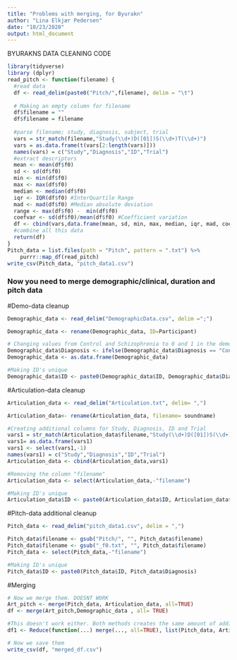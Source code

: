 ```yaml
---
title: "Problems with merging, for Byurakn"
author: "Lina Elkjær Pedersen"
date: "10/23/2020"
output: html_document
---
```


##################### BYURAKNS DATA CLEANING CODE #####################
```r
library(tidyverse)
library (dplyr)
read_pitch <- function(filename) {
  #read data
  df <- read_delim(paste0("Pitch/",filename), delim = "\t")
      
  # Making an empty column for filename
  df$filename = ""
  df$filename = filename
    
  #parse filename; study, diagnosis, subject, trial
  vars = str_match(filename,"Study(\\d+)D([01])S(\\d+)T(\\d+)")
  vars = as.data.frame(t(vars[2:length(vars)]))
  names(vars) = c("Study","Diagnosis","ID","Trial")
  #extract descriptors
  mean <- mean(df$f0)
  sd <- sd(df$f0)
  min <- min(df$f0)
  max <- max(df$f0)
  median <- median(df$f0)
  iqr <- IQR(df$f0) #InterQuartile Range
  mad <- mad(df$f0) #Median absolute deviation
  range <- max(df$f0) -  min(df$f0)
  coefvar <- sd(df$f0)/mean(df$f0) #Coefficient variation
  df <- cbind(vars,data.frame(mean, sd, min, max, median, iqr, mad, coefvar, filename))
  #combine all this data
  return(df)
}
Pitch_data = list.files(path = "Pitch", pattern = ".txt") %>%
    purrr::map_df(read_pitch)
write_csv(Pitch_data, "pitch_data1.csv")
```



### Now you need to merge demographic/clinical, duration and pitch data

#Demo-data cleanup
```r
Demographic_data <- read_delim("DemographicData.csv", delim =";")

Demographic_data <- rename(Demographic_data, ID=Participant)

# Changing values from Control and Schizophrenia to 0 and 1 in the demo data
Demographic_data$Diagnosis <- ifelse(Demographic_data$Diagnosis == "Control", 0, 1)
Demographic_data <- as.data.frame(Demographic_data)

#Making ID's unique
Demographic_data$ID <- paste0(Demographic_data$ID, Demographic_data$Diagnosis)
```

#Articulation-data cleanup
```r
Articulation_data <- read_delim("Articulation.txt", delim= ",")

Articulation_data<- rename(Articulation_data, filename= soundname)

#Creating additional columns for Study, Diagnosis, ID and Trial
vars1 = str_match(Articulation_data$filename,"Study(\\d+)D([01])S(\\d+)T(\\d+)")
vars1= as.data.frame(vars1)
vars1 <- select(vars1,-1)
names(vars1) = c("Study","Diagnosis","ID","Trial")
Articulation_data <- cbind(Articulation_data,vars1)

#Removing the column "filename"
Articulation_data <- select(Articulation_data,-"filename")

#Making ID's unique
Articulation_data$ID <- paste0(Articulation_data$ID, Articulation_data$Diagnosis)
```

#Pitch-data additional cleanup
```r
Pitch_data <- read_delim("pitch_data1.csv", delim = ",")

Pitch_data$filename <- gsub("Pitch/", "", Pitch_data$filename) 
Pitch_data$filename <- gsub("_f0.txt", "", Pitch_data$filename)
Pitch_data <- select(Pitch_data,-"filename")

#Making ID's unique
Pitch_data$ID <- paste0(Pitch_data$ID, Pitch_data$Diagnosis)

```

#Merging
```r
# Now we merge them. DOESNT WORK
Art_pitch <- merge(Pitch_data, Articulation_data, all=TRUE)
df <- merge(Art_pitch,Demographic_data , all= TRUE)

#This doesn't work either. Both methods creates the same amount of additional observations
df1 <- Reduce(function(...) merge(..., all=TRUE), list(Pitch_data, Articulation_data, Demographic_data))

# Now we save them
write_csv(df, "merged_df.csv")
```

